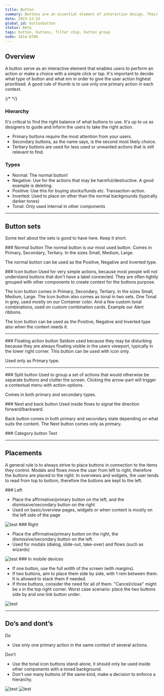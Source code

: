 ```yaml
---
title: Button
summary: Buttons are an essential element of interaction design. Their primary role is to help people take actions quickly.
date: 2023-12-22
global_id: buttonbutton
status: Beta
tags: button, buttons, filter chip, button group
node: 1614-8789
---
```


## Overview
A button serve as an interactive element that enables users to perform an action or make a choice with a simple click or tap. It's important to decide what type of button and what em in order to give the user action highest prioritised. A good rule of thumb is to use only one primary action in each context. 

{/* <Playground component="button" story-id="1" /> */}

<Row>
<Col>

### Hierarchy
It's critical to find the right balance of what buttons to use. It's up to us as designers to guide and inform the users to take the right action.

<ul>
    <li>Primary buttons require the most attention from your users.</li>
    <li>Secondary buttons, as the name says, is the second most likely choice.</li>
    <li>Tertiary buttons are used for less used or unwanted actions that is still relevant to find.</li>
</ul>
</Col>
<Col>
    <FigmaSVG 
        node="1608-315" 
        caption="From top - Primary, Secondary, Tertiary." 
    />
</Col>
</Row>

### Types
<ul>
<li>Normal: The normal button!</li>
<li>Negative: Use for the actions that may be harmful/destructive. A good example is deleting.</li>
<li>Positive: Use this for buying stocks/funds etc. Transaction-action.</li>
<li>Inverted: Used to place on other than the normal backgrounds (typically darker tones)</li>
<li>Tonal: Only used internal in other components</li>
</ul>

<FigmaSVG node="1608-1209" caption="All types of buttons" height="300" />

<hr />

## Button sets
Some text about the sets is good to have here. Keep it short.
<Row>
<Col><FigmaSVG node="1609-2970" caption="1. Normal" /></Col>
<Col><FigmaSVG node="1609-2974" caption="2. Icon button" /></Col>
<Col><FigmaSVG node="1609-2977" caption="3. Extended FAB" /></Col>
</Row>
<Row>
<Col><FigmaSVG node="1609-2981" caption="4. Split button" /></Col>
<Col><FigmaSVG node="1609-2985" caption="5. Next and back button" /></Col>
<Col><FigmaSVG node="1609-2988" caption="6. Category button" /></Col>
</Row>

<Row>
<Col>
### Normal button
The normal button is our most used button.
Comes in Primary, Secondary, Tertiary.  In the sizes Small, Medium, Large.

The normal button can be used as the Positive, Negative and Inverted type. 
</Col>
<Col> </Col>
</Row>

<Row>
<Col><FigmaSVG node="1609-7673" caption="Normal in Primary, secondary and tertiary" /></Col>
<Col><FigmaSVG node="1609-7763" caption="Positive and negative button in Primary" /></Col>
</Row>

<Row>
<Col>
### Icon button
Used for very simple actions, because most people will not understand buttons that don't have a label connected. They are often tightly grouped with other components to create context for the buttons purpose.

The Icon button comes in Primary, Secondary, Tertiary.  In the sizes Small, Medium, Large. The Icon button also comes as tonal in two sets. One Tonal in grey, used mostly on our Container color. And a few custom tonal combinations, used on custom combination cards. Example our Alert ribbons.

The Icon button can be used as the Positive, Negative and Inverted type also when the context needs it.
</Col>
</Row>

<Row>
<Col><FigmaSVG node="1609-7912" caption="Icon button, normal and positive" /></Col>
<Col><FigmaSVG node="1609-8031" caption="Tonal and custom tonal" /></Col>
<Col><FigmaSVG node="1609-8159" caption="Tonal custom combinations on Alert ribbon" /></Col>
</Row>

<hr />

<Row>
<Col>
### Floating action button
Seldom used because they may be disturbing because they are always floating visible in the users viewport, typically in the lower right corner. This button can be used with icon only.

Used only as Primary type.
</Col>
<Col><FigmaSVG node="1609-8378" caption="This is the floating action button." /></Col>
</Row>

<hr />

<Row>
<Col>
### Split button
Used to group a set of actions that would otherwise be separate buttons and clutter the screen. Clicking the arrow-part will trigger a contextual menu with action-options. 

Comes in both primary and secondary types.
</Col>
<Col><FigmaSVG node="1609-8401" caption="Split button, try it out!" /></Col>
</Row>

<Row>
<Col>
### Next and back button
Used inside flows to signal the direction forward/backward. 

Back button comes in both primary and secondary state depending on what suits the content. The Next button comes only as primary.
</Col>
<Col> </Col>
</Row>

<Row>
<Col><FigmaSVG node="1609-8419" caption="Next button only in primary" /></Col>
<Col><FigmaSVG node="1609-8421" caption="Back button primary" /></Col>
<Col><FigmaSVG node="1609-8423" caption="Back button secondary" /></Col>
</Row>


<Row>
<Col>
### Category button
Text
</Col>
<Col><FigmaSVG node="1609-8446" caption="Default and highlighted." /></Col>
</Row>

<hr />

## Placements
A general rule is to always strive to place buttons in connection to the items they control. Modals and flows move the user from left to right, therefore the buttons are placed to the right. In overviews and widgets, the user tends to read from top to bottom, therefore the buttons are kept to the left.

<Row>
<Col>
### Left
<ul>
    <li>Place the affirmative/primary button on the left, and the dismissive/secondary button on the right</li>
    <li>Used on basic/overview pages, widgets or when content is mostly on the left side of the page</li>
</ul>
</Col>
<Col><Image src="/content/button/image-light.png" dark="/content/button/image-dark.png" alt="test"  /></Col>
</Row>

<Row>
<Col>
### Right
<ul>
    <li>Place the affirmative/primary button on the right, the dismissive/secondary button on the left.</li>
    <li>Used for modals (dialog, slide-out, take-over) and flows (such as wizards)</li>
</ul>
</Col>
<Col><Image src="/content/button/image-light.png" dark="/content/button/image-dark.png" alt="test" /></Col>
</Row>

<Row>
<Col>
### In mobile devices
<ul>
    <li>If one button, use the full width of the screen (with margins).</li>
    <li>If two buttons, aim to place them side by side, with 1 rem between them. It is allowed to stack them if needed.</li>
    <li>If three buttons, consider the need for all of them. "Cancel/close" might be x in the top right corner. Worst case scenario: place the two buttons side by and one link button under.</li>
</ul>
</Col>
<Col><Image src="/content/button/image-light.png" dark="/content/button/image-dark.png" alt="test" /></Col>
</Row>

<hr />

## Do’s and dont’s

<Row>
<Col>
Do
<ul>
    <li>Use only one primary action in the same context of several actions.</li>
</ul>
</Col>
<Col> 
Don’t
<ul>
    <li>Use the tonal icon buttons stand-alone, it should only be used inside other components with a toned background.</li>
    <li>Don't use many buttons of the same kind, make a decision to enforce a hierarchy.</li>
</ul>
</Col>
</Row>

<Row>
    <Col><Image src="/content/button/image-light.png" dark="/content/button/image-dark.png" alt="test" /></Col>
    <Col><Image src="/content/button/image-light.png" dark="/content/button/image-dark.png" alt="test" /></Col>
</Row>